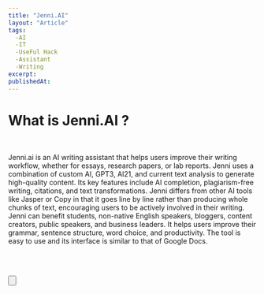 ```yaml
---
title: "Jenni.AI"
layout: "Article"
tags:
  -AI 
  -IT
  -UseFul Hack
  -Assistant
  -Writing
excerpt:
publishedAt:
---
```


# What is Jenni.AI ?
<br/>

Jenni.ai is an AI writing assistant that helps users improve their writing workflow, whether for essays, research papers, or lab reports. 
Jenni uses a combination of custom AI, GPT3, AI21, and current text analysis to generate high-quality content. 
Its key features include AI completion, plagiarism-free writing, citations, and text transformations. 
Jenni differs from other AI tools like Jasper or Copy in that it goes line by line rather than producing whole chunks of text, encouraging users to be actively involved in their writing. 
Jenni can benefit students, non-native English speakers, bloggers, content creators, public speakers, and business leaders. 
It helps users improve their grammar, sentence structure, word choice, and productivity. 
The tool is easy to use and its interface is similar to that of Google Docs.

<br />
<br />

<Button
  address="https://jenni.ai/"
  text="Link to Jenni.AI"
/>